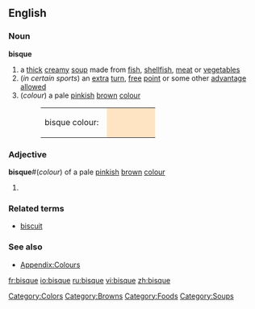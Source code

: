 {{wikipedia}}
==English==

===Noun===
'''bisque'''

# a [[thick]] [[creamy]] [[soup]] made from [[fish]], [[shellfish]], [[meat]] or [[vegetable]]s
# (''in certain sports'') an [[extra]] [[turn]], [[free]] [[point]] or some other [[advantage]] [[allowed]]
# (''colour'') a pale [[pink]]ish [[brown]] [[colour]]
#:<table><tr><td>bisque colour: &nbsp;</td><td bgcolor="#FFE4C4" width="80">&nbsp; </td></tr></table>

===Adjective===
'''bisque'''#(''colour'') of a pale [[pink]]ish [[brown]] [[colour]]

# {{defn|English}}

===Related terms===
*[[biscuit]]

===See also===
*[[Wiktionary_Appendix:Colours|Appendix:Colours]]

[[Category:Colors]]
[[Category:Browns]]
[[Category:Foods]]
[[Category:Soups]]

[[fr:bisque]]
[[io:bisque]]
[[ru:bisque]]
[[vi:bisque]]
[[zh:bisque]]